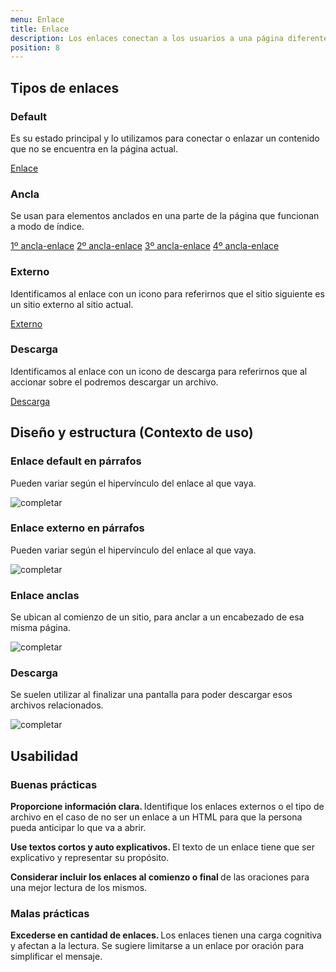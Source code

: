 ```yaml
---
menu: Enlace
title: Enlace
description: Los enlaces conectan a los usuarios a una página diferente, les permiten navegar entre páginas de una web o acceder a más información.
position: 8
---
```


## Tipos de enlaces

### Default

Es su estado principal y lo utilizamos para conectar o enlazar un contenido que no se encuentra en la página actual.

<p class="content-2 text-center">
  <a href="#" target="_blank" rel="noreferrer">
    Enlace
  </a>
</p>

### Ancla

Se usan para elementos anclados en una parte de la página que funcionan a modo de índice.


<p class="content-2 text-center d-grid">
  <a href="#">1º ancla-enlace</a>
  <a href="#">2º ancla-enlace</a>
  <a href="#">3º ancla-enlace</a>
  <a href="#">4º ancla-enlace</a>
</p>

<!-- ### Acceso

Lo utilizamos para definir que el enlace es un acceso a otro sitio.

<p class="text-center">
  <a href="#">
    Enlace
  </a>
</p> -->

### Externo

Identificamos al enlace con un icono para referirnos que el sitio siguiente es un sitio externo al sitio actual.

<p class="content-2 text-center">
  <a href="#" className="external">
    Externo
  </a>
</p>

### Descarga

Identificamos al enlace con un icono de descarga para referirnos que al accionar sobre el podremos descargar un archivo.

<p class="content-2 text-center">
  <a href="#" className="download">
    Descarga
  </a>
</p>

## Diseño y estructura (Contexto de uso)

### Enlace default en párrafos

Pueden variar según el hipervínculo del enlace al que vaya.

![completar](/componentes/enlace/enlace-parrafo.svg)

### Enlace externo en párrafos

Pueden variar según el hipervínculo del enlace al que vaya.

![completar](/componentes/enlace/enlace-externo.svg)

### Enlace anclas

Se ubican al comienzo de un sitio, para anclar a un encabezado de esa misma página.

![completar](/componentes/enlace/enlace-ancla.svg)

### Descarga

Se suelen utilizar al finalizar una pantalla para poder descargar esos archivos relacionados.

![completar](/componentes/enlace/enlace-descarga.svg)

## Usabilidad

### Buenas prácticas

<div class="d-flex flex-row justify-content-start">
  <i class='bx bx-sm bxs-check-circle' style='color:#26874A'></i>
  <p class="pl-2">
    <strong>Proporcione información clara. </strong> 
    Identifique los enlaces externos o el tipo de archivo en el caso de no ser un enlace a un HTML para que la persona pueda anticipar lo que va a abrir. 
  </p>
</div>

<div class="d-flex flex-row justify-content-start">
  <i class='bx bx-sm bxs-check-circle' style='color:#26874A'></i>
  <p class="pl-2">
    <strong>Use textos cortos y auto explicativos. </strong> 
    El texto de un enlace tiene que ser explicativo y representar su propósito.
  </p>
</div>

<div class="d-flex flex-row justify-content-start">
  <i class='bx bx-sm bxs-check-circle' style='color:#26874A'></i>
  <p class="pl-2">
    <strong>Considerar incluir los enlaces al comienzo o final </strong> 
    de las oraciones para una mejor lectura de los mismos.
  </p>
</div>


### Malas prácticas

<div class="d-flex flex-row justify-content-start">
  <i class="bx bx-sm bxs-x-circle" style="color:#d02323"></i>
  <p class="pl-2">
    <strong>Excederse en cantidad de enlaces. </strong>
    Los enlaces tienen una carga cognitiva y afectan a la lectura.
    Se sugiere limitarse a un enlace por oración para simplificar el mensaje.
  </p>
</div>
